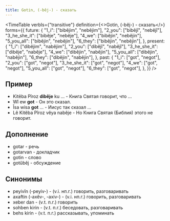 ```yaml
---
title: Gotin, (-bêj-) - сказать
---
```


<TimeTable
  verbIs={"transitive"}
  definition={<>Gotin, (-bêj-) - <Vt/> сказать</>}
  forms={{
    future: {
      "1_i": ["bibêjim", "nebêjim"],
      "2_you": ["bibêjî", "nebêjî"],
      "3_he_she_it": ["bibêje", "nebêje"],
      "4_we": ["bibêjin", "nebêjin"],
      "5_you_all": ["bibêjin", "nebêjin"],
      "6_they": ["bibêjin", "nebêjin"],
    },
    present: {
      "1_i": ["dibêjim", "nabêjim"],
      "2_you": ["dibêjî", "nabêjî"],
      "3_he_she_it": ["dibêje", "nabêje"],
      "4_we": ["dibêjin", "nabêjin"],
      "5_you_all": ["dibêjin", "nabêjin"],
      "6_they": ["dibêjin", "nabêjin"],
    },
    past: {
      "1_i": ["got", "negot"],
      "2_you": ["got", "negot"],
      "3_he_she_it": ["got", "negot"],
      "4_we": ["got", "negot"],
      "5_you_all": ["got", "negot"],
      "6_they": ["got", "negot"],
    },
  }}
/>

## Пример

* Kitêba Pîroz **dibêje** ku ... - Книга Святая говорит, что ...
* Wî ew **got** - Он это сказал.
* Îsa wisa **got** ... - Иисус так сказал ...
* Lê Kitêba Pîroz vêya nabêje - Но Книга Святая (Библия) этого не говорит.

## Дополнение

* gotar - речь
* gotarvan - докладчик
* gotin - слово
* gotûbêj - обсуждение

## Синонимы
- peyivîn (-peyiv-) - (v.i. нп.г.) говорить, разговаривать
- axaftin (-axêv-, -axiv-) - (v.i. нп.г.) говорить, разговаривать
- xeber dan - (v.t. п.г.) говорить
- sohben kirin - (v.t. п.г.) беседовать, разговаривать
- behs kirin - (v.t. п.г.) рассказывать, упоминать

